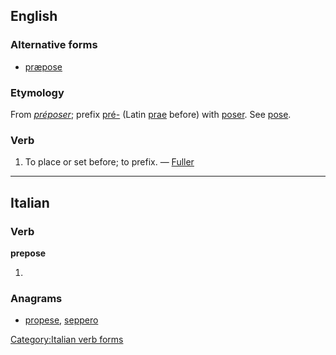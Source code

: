 ==English==

===Alternative forms===
* [[præpose]] {{qualifier|archaic|rare}}

===Etymology===
From {{etyl|fr}} ''[[préposer]]''; prefix [[pré-]] (Latin [[prae]] before) with [[poser]]. See [[pose]].

===Verb===
{{en-verb|prepos|ing}}

# {{transitive|obsolete}} To place or set before; to prefix. — [[Fuller]]

----

==Italian==

===Verb===
'''prepose'''

# {{conjugation of|preporre||3|s|[[past historic]]|lang=it}}

===Anagrams===
* [[propese#Italian|propese]], [[seppero#Italian|seppero]]
[[Category:Italian verb forms]]